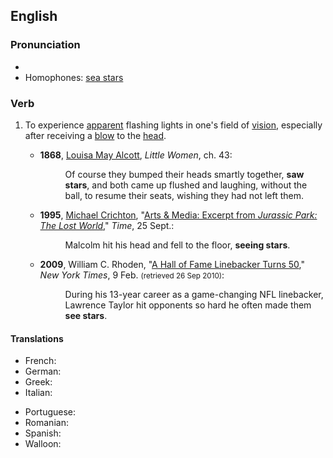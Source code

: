 ==English==

===Pronunciation===
* {{audio|En-au-see stars.ogg|Audio (AU)|lang=en}}
* Homophones: [[sea stars]]

===Verb===
{{en-verb|sees stars|seeing stars|saw stars|seen stars}}

# {{lb|en|idiomatic}} To experience [[apparent]] flashing lights in one's field of [[vision]], especially after receiving a [[blow]] to the [[head]].
#* '''1868''', [[w:Louisa May Alcott|Louisa May Alcott]], ''Little Women'', ch. 43:
#*: Of course they bumped their heads smartly together, '''saw stars''', and both came up flushed and laughing, without the ball, to resume their seats, wishing they had not left them.
#* '''1995''', [[w:Michael Crichton|Michael Crichton]], "[http://www.time.com/time/magazine/article/0,9171,983488,00.html Arts & Media: Excerpt from ''Jurassic Park: The Lost World'']," ''Time'', 25 Sept.:
#*: Malcolm hit his head and fell to the floor, '''seeing stars'''.
#* '''2009''', William C. Rhoden, "[http://www.nytimes.com/2009/02/10/sports/football/10rhoden.html?em A Hall of Fame Linebacker Turns 50]," ''New York Times'', 9 Feb. <small>(retrieved 26 Sep 2010)</small>:
#*: During his 13-year career as a game-changing NFL linebacker, Lawrence Taylor hit opponents so hard he often made them '''see stars'''.

====Translations====
{{trans-top|experience flashing lights}}
* French: {{t+|fr|voir trente-six chandelles}}
* German: {{t|de|alle Sterne am Himmel leuchten sehen}}
* Greek: {{t|el|βλέπω αστεράκια}}
* Italian: {{t|it|vedere le stelle}}
{{trans-mid}}
* Portuguese: {{t|pt|ver estrelas}}
* Romanian: {{t|ro|vedea stele verzi}}
* Spanish: {{t|es|ver estrellas}}
* Walloon: {{t+|wa|vey des stoeles e plin djoû}}
{{trans-bottom}}